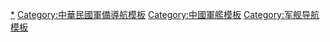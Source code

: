 {{Navbox
|state = uncollapsed
|name = 中華民國海軍艦艇
|title = [[File:Republic of China Navy (ROCN) Logo.svg|25px|中華民國海軍軍徽|alt=中華民國海軍軍徽|link=]]&nbsp;[[中華民國海軍]][[中華民國海軍艦艇列表|現役艦艇]]
|image = [[File:Flag of the Republic of China.svg|75px|中華民國海軍軍旗（與中華民國國旗同式）|alt=中華民國海軍軍旗|link=]]
|raw_name = ROC ship

 |list1 = {{Navbox |child
  |name  = 主力艦艇
  |state = collapsed
  |navbar = plain
  |title = 主力艦艇
  |titlestyle = background: #D3D3D3;

  |group1 = [[中華民國潛艦|潛艦]]（4艘） 
  |list1 = {{Navbox|child
   |group1 = [[劍龍級潛艇|劍龍級]]（2艘）
   |list1 = [[海龍號潛艇|海龍號]]、[[海虎號潛艇|海虎號]]
   |group2 = [[茄比級潛艦|海獅級]]（2艘）
   |list2 =  [[海獅號潛艇|海獅號]]、[[海豹號潛艇|海豹號]]
  }}

  |group2 = [[驅逐艦]]（4艘）
  |list2 = {{Navbox |child
   |group1 = [[基隆級驅逐艦|基隆級]]（4艘）
   |list1 = [[基隆號驅逐艦|基隆艦]]、[[蘇澳號驅逐艦|蘇澳艦]]、[[左營號驅逐艦|左營艦]]、[[馬公號驅逐艦|馬公艦]]
  }}

  |group3 = [[巡防艦]]（22艘） 
  |list3 = {{Navbox |child
   |group1 = [[康定級巡防艦|康定級]]（6艘）
   |list1  = [[康定號巡防艦|康定艦]]、[[西寧號巡防艦|西寧艦]]、[[昆明號巡防艦|昆明艦]]、[[迪化號巡防艦|迪化艦]]、[[武昌號巡防艦|武昌艦]]、[[承德號巡防艦|承德艦]]	 
   |group2 = [[成功級巡防艦|成功級]]（8艘）
   |list2  = [[成功號巡防艦|成功艦]]、[[鄭和號巡防艦|鄭和艦]]、[[繼光號巡防艦|繼光艦]]、[[岳飛號巡防艦|岳飛艦]]、[[子儀號巡防艦|子儀艦]]、[[班超號巡防艦|班超艦]]、[[張騫號巡防艦|張騫艦]]、[[田單號巡防艦|田單艦]]
   |group3 = [[派里級巡防艦|派里級]]（2艘）
   |list3  = [[銘傳號巡防艦|銘傳艦]]、[[逢甲號巡防艦|逢甲艦]]
   |group4 = [[濟陽級巡防艦|濟陽級]]（6艘）
   |list4  = [[鳳陽號巡防艦|鳳陽艦]]、[[汾陽號巡防艦|汾陽艦]]、[[蘭陽號巡防艦|蘭陽艦]]、[[淮陽號巡防艦|淮陽艦]]、[[寧陽號巡防艦|寧陽艦]]、[[宜陽號巡防艦|宜陽艦]]
  }}
  |group5 = 計畫中
  |list5 = {{Navbox|child
   |group1 = [[新一代巡防艦]]（15~20艘）
   |list1 = [[新一代巡防艦|震海計劃]]
   |group2 = [[自製防禦潛艦]]（6~8艘）
   |list2 = [[自製防禦潛艦]]
 }}
  }}

 |list2 = {{Navbox |child
  |name   = 輔助艦艇
  |state  = collapsed
  |navbar = plain
  |title  = 輔助艦艇
  |titlestyle = background: #DCDCDC;
  |groupwidth = 9em

  |group1  = [[巡邏艦]]（13艘）
  |list1   = {{Navbox |child
   |groupwidth = 12.5em
   |group1  = [[錦江級巡邏艦|錦江級]]（11艘）
   |list1   = [[錦江級巡邏艦|淡江艦]]、新江艦、鳳江艦、曾江艦、高江艦、金江艦、湘江艦、資江艦、鄱江艦、昌江艦、珠江艦
   |group2  = [[沱江級巡邏艦|沱江級]]（2艘）
   |list2   = [[沱江號巡邏艦|沱江艦]]、[[塔江號巡邏艦|塔江艦]]
  }}
 
  |group2  = [[飛彈快艇]]（31艘）
  |list2 = {{Navbox |child
   |groupwidth = 12.5em
   |group1= [[光華六號飛彈快艇|光華六號級]]（31艘）
   |list1 = [[光華六號飛彈快艇|FACG-60]]、FACG-61、FACG-62、FACG-63、FACG-64、FACG-65、FACG-66、FACG-68、FACG-69、FACG-70、FACG-71、FACG-72、FACG-73、FACG-74、FACG-75、FACG-77、FACG-78、FACG-79、FACG-80、FACG-81、FACG-82、FACG-83、FACG-84、FACG-86、FACG-87、FACG-88、FACG-89、FACG-90、FACG-91、FACG-92、FACG-93
   
  }} 
 
  |group3  = [[:en:Minehunter|獵雷艦]]（6艘）
  |list3   = {{Navbox |child
   |groupwidth = 12.5em
   |group1  = [[永豐級獵雷艦|永豐級]]（4艘）
   |list1 = [[永豐級獵雷艦|永豐]]、永嘉、永定、永順
   |group2  = [[永靖級獵雷艦|永靖級]]（2艘）
   |list2 = [[永靖級獵雷艦|永靖]]、永安
  }}

  |group4 = [[掃雷艦]]（1艘）
  |list4 = {{Navbox |child
   |groupwidth = 12.5em
   |group1 = [[永陽級遠洋掃雷艦|永陽級]]（1艘）
   |list1 = [[永陽級遠洋掃雷艦|永陽]]
  }}

  |group5 = [[佈雷艇]]（4艘）
  |list5 = {{Navbox |child
   |groupwidth = 12.5em
   |group1 = [[快速布雷艇]]（4艘）
   |list1 = [[快速布雷艇|FMLB-1]]、FMLB-2、FMLB-3、FMLB-5
  }}

  |group6 = [[補給艦]]（2艘）
  |list6 = {{Navbox |child
   |groupwidth = 12.5em
   |group1 = [[武夷油彈補給艦|武夷級]]（1艘）
   |list1 = [[武夷油彈補給艦|武夷]]
   |group2  = [[磐石油彈補給艦|磐石級]]（1艘）
   |list2 = [[磐石油彈補給艦|磐石]]
  }}

  |group7  = [[登陸艦]]（8艘）
  |list7  = {{Navbox |child
   |groupwidth = 12.5em
   |group1  = [[戰車登陸艦]]（6艘）
   |list1 = {{Navbox |child
   |groupwidth = 12.5em
     |group1  = [[中和級戰車登陸艦|中和級]]（2艘）
     |list1 = [[中和級戰車登陸艦|中和]]、中平
     |group2 = [[中海級戰車登陸艦|中海級]]（4艘）
     |list2 = [[中海級戰車登陸艦|中建]]、中啟、中明、中業
      }}
   |group2 = [[船塢登陸艦]]（2艘）
   |list2 = {{Navbox |child
   |groupwidth = 12.5em
     |group1  = [[安克拉治級船塢登陸艦|安克拉治級]]（1艘）
     |list1 = [[旭海號船塢登陸艦|旭海]]
     |group2  = （計畫中）[[玉山級船塢運輸艦|玉山級]]（2艘）
     |list2 = [[玉山號船塢運輸艦 (2021年)|玉山]]（-{zh-hans:舾装;zh-hant:艤裝}-中）
       }} 
   |group3  = 兩棲登陸指揮艦（1艘）
   |list3 = [[高雄號兩棲指揮艦|高雄]]
  }} 

  |group8  = [[登陸艇]]（12艘）
  |list8 = {{Navbox |child
   |groupwidth = 12.5em
   |group1 = 1610級（12艘）
   |list1 = 合成、合功、合群Ⅱ、合川Ⅱ、合潮Ⅱ、<!--以下合永專案共七艘-->合永Ⅲ<!--2011/12/2成軍-->、合茂Ⅱ<!--2012/09/12成軍-->、合壽Ⅱ<!--2013/1/28下水-->、合春Ⅱ<!--2013/4/12下水-->、合耀Ⅱ<!--2013/9/17下水-->、合貞Ⅱ<!--2013/9/30下水-->、合忠Ⅱ<!--2014/1/27成軍-->
  }}

  |group9 = 勤務艦艇（6艘）
  |list9 = {{Navbox |child
   |groupwidth = 12.5em
   |group1 = [[大湖級救難艦]]（2艘）
   |list1 = [[大湖級救難艦|大湖]]、大屯
   |group2 = （建造中）新型救難艦（6艘）
   |list2 = [[新型救難艦|安海計畫]]
   |group3 = [[大同級遠洋拖船]]（2艘）
   |list3 = [[大同級遠洋拖船|大岡]]、大台
   |group4 = 海洋測量艦（1艘）
   |list4 = [[達觀號海洋測量艦|達觀]]
  }}

  |group10 = [[巡邏艇]]
  |list10 = 

  |group11 = [[人員運輸艦]]（0艘）
  |list11 = {{Navbox |child
   |groupwidth = 12.5em
   |group1 = （計畫中）多功能人員運輸艦（11艘）
   |list1 = [[多功能人員運輸艦|迅能計畫]]
}}
 }}
|list3 = {{Navbox |child
  |name   = 其他裝備
  |state  = collapsed
  |navbar = plain
  |title  = 其他裝備
  |titlestyle = background: #DCDCDC;
  |groupwidth = 9em

  |group98 = [[兩棲車輛|兩棲登陸車]]
  |list98 = [[LVTP-5|LVPT5-H6兩棲登陸砲車]]、[[兩棲突擊載具|AAV7-A1 RAM/RS兩棲登陸車]]（90輛）

  |group99  = [[海軍航空隊]]
  |list99 = [[賽考斯基S-70直升機|S-70C(M)-1/2]]反潛直升機（18架）、[[MD 500防衛者式直昇機|500MD/ASW]]反潛直升機（9架）

  |group100  = [[無人機]]
  |list100 = [[銳鳶無人機]]（26架）、[[紅雀微型無人機|紅雀二型無人機]](60架)
 }}

|below = [[中華民國海軍艦艇列表]]
}}<noinclude>

[[Category:中華民國軍艦|*]]
[[Category:中華民國軍備導航模板]]
[[Category:中國軍艦模板]]
[[Category:军舰导航模板]]
</noinclude>